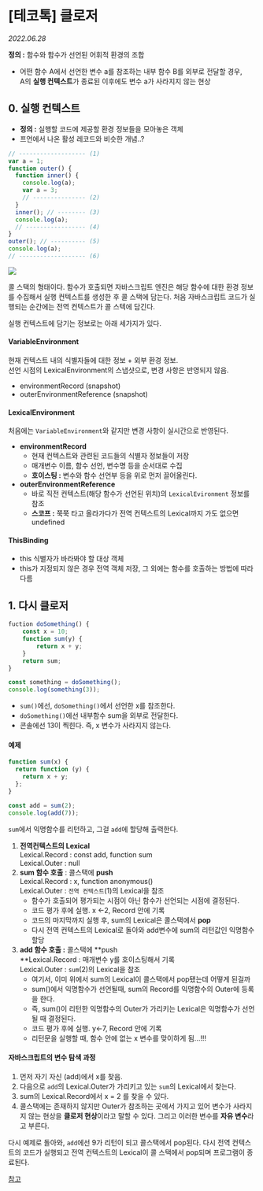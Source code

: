 
# \[테코톡] 클로저

_2022.06.28_

**정의 :** 함수와 함수가 선언된 어휘적 환경의 조합

- 어떤 함수 A에서 선언한 변수 a를 참조하는 내부 함수 B를 외부로 전달할 경우,  
  A의 **실행 컨텍스트**가 종료된 이후에도 변수 a가 사라지지 않는 현상

## 0\. 실행 컨텍스트

- **정의 :** 실행할 코드에 제공할 환경 정보들을 모아놓은 객체
- 프언에서 나온 활성 레코드와 비슷한 개념..?

```js
// ------------------- (1)
var a = 1;
function outer() {
  function inner() {
    console.log(a);
    var a = 3;
    // --------------- (2)
  }
  inner(); // -------- (3)
  console.log(a);
  // ----------------- (4)
}
outer(); // ---------- (5)
console.log(a);
// ------------------- (6)
```

![](https://img1.daumcdn.net/thumb/R1280x0/?scode=mtistory2&fname=https%3A%2F%2Fblog.kakaocdn.net%2Fdn%2Fc7PMWm%2FbtrFVUmEion%2FsZw0QIcZyTkpb0DlWHn7K1%2Fimg.png)

콜 스택의 형태이다. 함수가 호출되면 자바스크립트 엔진은 해당 함수에 대한 환경 정보를 수집해서 실행 컨텍스트를 생성한 후 콜 스택에 담는다. 처음 자바스크립트 코드가 실행되는 순간에는 전역 컨텍스트가 콜 스텍에 담긴다.

실행 컨텍스트에 담기는 정보로는 아래 세가지가 있다.

#### VariableEnvironment

현재 컨텍스트 내의 식별자들에 대한 정보 + 외부 환경 정보.  
선언 시점의 LexicalEnvironment의 스냅샷으로, 변경 사항은 반영되지 않음.

- environmentRecord \(snapshot)
- outerEnvironmentReference \(snapshot)

#### LexicalEnvironment

처음에는 `VariableEnvironment`와 같지만 변경 사항이 실시간으로 반영된다.

- **environmentRecord**
  - 현재 컨텍스트와 관련된 코드들의 식별자 정보들이 저장
  - 매개변수 이름, 함수 선언, 변수명 등을 순서대로 수집
  - **호이스팅 :** 변수와 함수 선언부 등을 위로 먼저 끌어올린다.
- **outerEnvironmentReference**
  - 바로 직전 컨텍스트\(해당 함수가 선언된 위치)의 `LexicalEvironment` 정보를 참조
  - **스코프 :** 쭉쭉 타고 올라가다가 전역 컨텍스트의 Lexical까지 가도 없으면 undefined

#### ThisBinding

- this 식별자가 바라봐야 할 대상 객체
- this가 지정되지 않은 경우 전역 객체 저장, 그 외에는 함수를 호출하는 방법에 따라 다름

## 1\. 다시 클로저

```js
fuction doSomething() {
    const x = 10;
    function sum(y) {
        return x + y;
    }
    return sum;
}

const something = doSomething();
console.log(something(3));
```

- `sum()`에선, `doSomething()`에서 선언한 x를 참조한다.
- `doSomething()`에선 내부함수 sum을 외부로 전달한다.
- 콘솔에선 13이 찍힌다. 즉, x 변수가 사라지지 않는다.

#### 예제

```js
function sum(x) {
  return function (y) {
    return x + y;
  };
}

const add = sum(2);
console.log(add(7));
```

`sum`에서 익명함수를 리턴하고, 그걸 `add`에 할당해 출력한다.

1.  **전역컨텍스트의 Lexical**  
    Lexical.Record : const add, function sum  
    Lexical.Outer : null
2.  **sum 함수 호출** : 콜스택에 **push**  
    Lexical.Record : x, function anonymous\()  
    Lexical.Outer : `전역 컨텍스트`\(1)의 Lexical을 참조
    - 함수가 호출되어 평가되는 시점이 아닌 함수가 선언되는 시점에 결정된다.
    - 코드 평가 후에 실행. x ←2, Record 안에 기록
    - 코드의 마지막까지 실행 후, sum의 Lexical은 콜스택에서 **pop**
    - 다시 전역 컨텍스트의 Lexical로 돌아와 add변수에 sum의 리턴값인 익명함수 할당
3.  **add 함수 호출 :** 콜스택에 **push  
    **Lexical.Record : 매개변수 y를 호이스팅해서 기록  
    Lexical.Outer : `sum`\(2)의 Lexical을 참조
    - 여기서, 이미 위에서 sum의 Lexical이 콜스택에서 pop됐는데 어떻게 된걸까
    - sum\()에서 익명함수가 선언될때, sum의 Record를 익명함수의 Outer에 등록을 한다.
    - 즉, sum\()이 리턴한 익명함수의 Outer가 가리키는 Lexical은 익명함수가 선언될 때 결정된다.
    - 코드 평가 후에 실행. y←7, Record 안에 기록
    - 리턴문을 실행할 때, 함수 안에 없는 x 변수를 맞이하게 됨...!!!

#### 자바스크립트의 변수 탐색 과정

1.  먼저 자기 자신 \(add)에서 x를 찾음.
2.  다음으로 `add`의 Lexical.Outer가 가리키고 있는 `sum`의 Lexical에서 찾는다.
3.  sum의 Lexical.Record에서 x = 2 를 찾을 수 있다.
4.  콜스택에는 존재하지 않지만 Outer가 참조하는 곳에서 가지고 있어 변수가 사라지지 않는 현상을 **클로저 현상**이라고 말할 수 있다. 그리고 이러한 변수를 **자유 변수**라고 부른다.

다시 예제로 돌아와, `add`에선 9가 리턴이 되고 콜스택에서 pop된다. 다시 전역 컨텍스트의 코드가 실행되고 전역 컨텍스트의 Lexical이 콜 스택에서 pop되며 프로그램이 종료된다.

[참고](https://www.youtube.com/watch?v=PJjPVfQO61o&list=PLgXGHBqgT2TvpJ_p9L_yZKPifgdBOzdVH&index=11 "참고")
